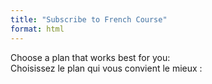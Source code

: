 ```yaml
---
title: "Subscribe to French Course"
format: html
---
```


<script>
    const plans = [
        {
            name: "Monthly Plan",
            price: "$50/month",
            link: "https://buy.stripe.com/test_5kAbJwbVA0IXd0IfYY",
            features: ["Access to all lessons", "New content every week", "Cancel anytime"]
        },
        {
            name: "Yearly Plan",
            price: "$450/year",
            link: "https://buy.stripe.com/test_5kAbJwbVA0IXd0IfYY",
            features: ["Access to all lessons", "New content every week", "3 months free compared to monthly"]
        },
        {
            name: "Coaching with Mentor",
            price: "$300/month",
            link: "https://buy.stripe.com/test_5kAbJwbVA0IXd0IfYY",
            features: ["Personalized coaching", "Tailored lesson plans", "Weekly progress reviews", "Direct feedback and support"]
        }
    ];

    function renderPlans(containerId) {
        const container = document.getElementById(containerId);
        if (!container) return;

        let html = "";
        plans.forEach(plan => {
            html += `
                <div class="pricing-card">
                    <h2>${plan.name}</h2>
                    <p><strong>${plan.price}</strong></p>
                    <ul>
                        ${plan.features.map(feature => `<li> ${feature}</li>`).join("")}
                    </ul>
                    <a href="${plan.link}" class="btn btn-primary" target="_blank">
                        Subscribe Now
                    </a>
                </div>
            `;
        });

        container.innerHTML = html;
    }

    document.addEventListener("DOMContentLoaded", function () {
        renderPlans("pricing-container-en");
        renderPlans("pricing-container-fr");
    });
</script>

::: {.content-visible when-profile="english"}

Choose a plan that works best for you:
<div id="pricing-container-en" class="pricing-container"></div>
:::

::: {.content-visible when-profile="french"}

Choisissez le plan qui vous convient le mieux :
<div id="pricing-container-fr" class="pricing-container"></div>
:::
